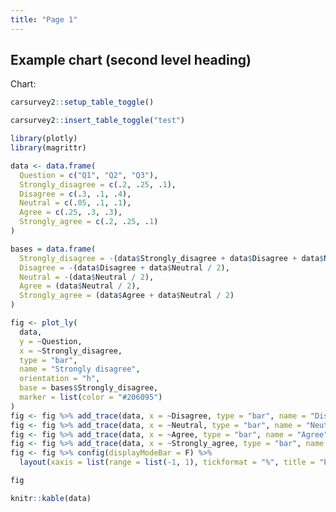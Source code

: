 ```yaml
---
title: "Page 1"
---
```


## Example chart (second level heading)

Chart:

```r
carsurvey2::setup_table_toggle()
```

```r
carsurvey2::insert_table_toggle("test")
```

<div id="test-chart">
```r
library(plotly)
library(magrittr)

data <- data.frame(
  Question = c("Q1", "Q2", "Q3"),
  Strongly_disagree = c(.2, .25, .1),
  Disagree = c(.3, .1, .4),
  Neutral = c(.05, .1, .1),
  Agree = c(.25, .3, .3),
  Strongly_agree = c(.2, .25, .1)
)

bases = data.frame(
  Strongly_disagree = -(data$Strongly_disagree + data$Disagree + data$Neutral / 2),
  Disagree = -(data$Disagree + data$Neutral / 2),
  Neutral = -(data$Neutral / 2),
  Agree = (data$Neutral / 2),
  Strongly_agree = (data$Agree + data$Neutral / 2)
)

fig <- plot_ly(
  data, 
  y = ~Question, 
  x = ~Strongly_disagree,
  type = "bar",
  name = "Strongly disagree", 
  orientation = "h", 
  base = bases$Strongly_disagree,
  marker = list(color = "#206095")
)
fig <- fig %>% add_trace(data, x = ~Disagree, type = "bar", name = "Disagree", base = bases$Disagree, marker = list(color = "#8FAFCA"))
fig <- fig %>% add_trace(data, x = ~Neutral, type = "bar", name = "Neutral", base = bases$Neutral, marker = list(color = "#C8C8C8"))
fig <- fig %>% add_trace(data, x = ~Agree, type = "bar", name = "Agree", base = bases$Agree, marker = list(color = "#F0DD90"))
fig <- fig %>% add_trace(data, x = ~Strongly_agree, type = "bar", name = "Strongly agree", base = bases$Strongly_agree, marker = list(color = "#E2BC22"))
fig <- fig %>% config(displayModeBar = F) %>% 
  layout(xaxis = list(range = list(-1, 1), tickformat = "%", title = "Percent"), barmode = "relative", hovermode = FALSE, clickmode = "none")

fig


```
</div>

<div id="test-table">
```r
knitr::kable(data)

```
</div>